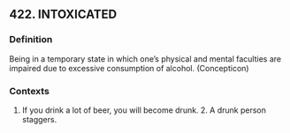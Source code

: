 ## 422. INTOXICATED
### Definition
Being in a temporary state in which one's physical and mental faculties are impaired due to excessive consumption of alcohol. (Concepticon)

### Contexts
1. If you drink a lot of beer, you will become drunk. 2. A drunk person staggers.

